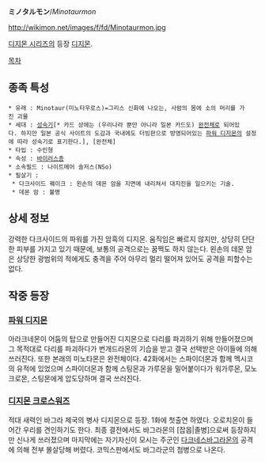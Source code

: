 '''ミノタルモン'''/''Minotaurmon''

http://wikimon.net/images/f/fd/Minotaurmon.jpg

[[디지몬 시리즈]]의 등장 [[디지몬]].

[[목차]]

== 종족 특성 ==

 * 유래 : Minotaur(미노타우로스)=그리스 신화에 나오는, 사람의 몸에 소의 머리를 가진 괴물
 * 세대 : [[성숙기]][* 카드 상에는 (우리나라 뿐만 아니라 일본 카드도) [[완전체]]로 되어있다. 하지만 일본 공식 사이트의 도감과 국내에도 더빙판으로 방영되어있는 [[파워 디지몬]]의 설정에 따라 성숙기로 표기한다.], [완전체]
 * 타입 : 수인형
 * 속성 : [[바이러스]]종
 * 소속필드 : 나이트메어 솔저스(NSo)
 * 필살기 : 
  * 다크사이드 퀘이크 : 왼손의 데몬 암을 지면에 내리쳐서 대지진을 일으키는 기술.
  * 데몬 암 : 불명

== 상세 정보 ==
강력한 다크사이드의 파워를 가진 암흑의 디지몬. 움직임은 빠르지 않지만, 상당히 단단한 피부를 가지고 있기 때문에, 보통의 공격으로는 꿈쩍도 하지 않는다. 왼손의 데몬 암은 상당한 광범위의 적에게도 충격을 주어 아무리 멀리 떨어져 있어도 공격을 피할수는 없다.

== 작중 등장 ==
=== [[파워 디지몬]] ===
아라크네몬이 어둠의 탑으로 만들어진 디지몬으로 다리를 파괴하기 위해 만들어졌으며 그 목적대로 다리를 파괴하다가 번개드라몬의 기습을 받고 결국 선택받은 아이들에 의해 쓰러진다. 또한 본래의 미노타몬은 완전체이다. 42화에서는 스파이더몬과 함께 멕시코의 유적에 있었으며 스파이더몬과 함께 스팅몬과 가루몬을 밀어붙이다가 워가루몬, 모노크로몬, 스팅몬에게 압도당하며 결국 쓰러진다.

=== [[디지몬 크로스워즈]] ===
적대 새력인 바그라 제국의 병사 디지몬으로 등장. 1화에 첫출연 하였다. 오로치몬이 들어간 우리를 견인하기도 한다. 최종 결전에서도 바그라몬의 [잡몹|졸병]으로써 등장하지만 신나게 쓰러졌으며 마지막에는 자기자신이 모시는 주군인 [[다크네스바그라몬]]의 공격에 의해 전부 몰살당해 버렸다. 코믹스판에서도 바그라군의 첨병으로 나온다.
